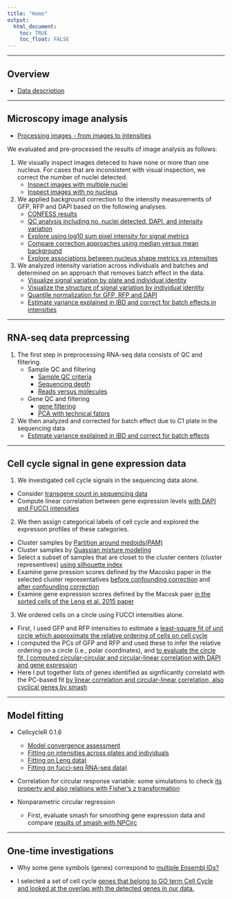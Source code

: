 ```yaml
---
title: "Home"
output: 
  html_document:
    toc: TRUE
    toc_float: FALSE
---
```


---

## Overview

* [Data description](data-overview.html)

---

## Microscopy image analysis

* [Processing images - from images to intensities](images-process.html)

We evaluated and pre-processed the results of image analysis as follows:

1. We visually inspect images deteced to have none or more than one nucleus. For cases that are inconsistent with visual inspection, we correct the number of nuclei detected.  
    * [Inspect images with multiple nuclei](images-multiple-nuclei.html)
    * [Inspect images with no nucleus](images-zero-nuclei.html)
        
2. We applied background correction to the intensity measurements of GFP, RFP and DAPI based on the following analyses.  
    * [CONFESS results](confess-prelim.html)
    * [QC analysis including no. nuclei detected, DAPI, and intensity variation](images-qc.html)
    * [Explore using log10 sum pixel intensity for signal metrics](images-qc-followup.html)
    * [Compare correction approaches using median versus mean background](images-metrics.html)
    * [Explore associations between nucleus shape metrics vs intensities](images-metrics-cell-shape.html)

3. We analyzed intensity variation across individuals and batches and determined on an approach that removes batch effect in the data.  
    * [Visualize signal variation by plate and individual identity](images-qc-labels.html)
    * [Visualize the structure of signal variation by individual identity](images-qc-variation.html)
    * [Quantile normalization for GFP, RFP and DAPI](images-normalize-quantile.html)
    * [Estimate variance explained in IBD and correct for batch effects in intensities](images-normalize-anova.html)
    
---

## RNA-seq data preprcessing

1. The first step in preprocessing RNA-seq data consists of QC and filtering. 
    * Sample QC and filtering
        * [Sample QC criteria](sampleqc.html)  
        * [Sequencing depth](totals.html)  
        * [Reads versus molecules](reads-v-molecules.html)  
    
    * Gene QC and filtering
        * [gene filtering](gene-filtering.html)
        * [PCA with technical fators](pca-tf.html)

2. We then analyzed and corrected for batch effect due to C1 plate in the sequencing data
    * [Estimate variance explained in IBD and correct for batch effects](seqdata-batch-correction.html)


---

## Cell cycle signal in gene expression data

1. We investigated cell cycle signals in the sequencing data alone.
    
  * Consider [transgene count in sequencing data](images-transgene.html)
  * Compute linear correlation between gene expression levels [with DAPI and FUCCI intensities](images-seq-correlation.html)
  
2. We then assign categorical labels of cell cycle and explored the expresson profiles of these categories. 

  * Cluster samples by [Partition around medoids(PAM)](images-pam.html)
  * Cluster samples by [Guassian mixture modeling](images-mclust.html)
  * Select a subset of samples that are closet to the cluster centers (cluster representives) [using silhouette index](images-subset-silhouette.html)
  * Examine gene pression scores defined by the Macosko paper in the selected cluster representatives [before confounding correction](images-classify-fucci.html) and [after confounding correction](images-classify-fucci-adjusted.html)
  * Examine gene expression scores defined by the Macosk paer [in the sorted cells of the Leng et al. 2015 paper](images-classify-leng.html)

3. We ordered cells on a circle using FUCCI intensities alone. 

  * First, I used GFP and RFP intensities to estimate a [least-square fit of unit circle which approximate the relative ordering of cells on cell cycle](images-circle-ordering.html)
  * I computed the PCs of GFP and RFP and used these to infer the relative ordering on a circle (i.e., polar coordinates), and [to evaluate the circle fit, I computed circular-circular and circular-linear correlation with DAPI and gene expression](images-circle-ordering-eval.html)
  * Here I put together lists of genes identified as signfiicantly correlatd with the PC-based fit [by linear correlation and circular-linear correlation, also cyclical genes by smash](images-circle-ordering-sigcorgenes.html)



---

## Model fitting

* CellcycleR 0.1.6
    * [Model convergence assessment](images-cellcycleR-convergence.html)
    * [Fitting on intensities across plates and individuals](images-cellcycleR.html)
    * [Fitting on Leng data)](cellcycler-seqdata-leng.html)
    * [Fitting on fucci-seq RNA-seq data)](cellcycler-seqdata-fucci.html)
    
* Correlation for circular response variable: some simulations to check [its property and also relations with Fisher's z transformation](circ-correlation-simulation.html)
    
* Nonparametric circular regression
    * First, evaluate smash for smoothing gene expression data and compare [results of smash with NPCirc](images-circle-ordering-npreg.html)

 
---

## One-time investigations

* Why some gene symbols (genes) correspond to [multiple Ensembl IDs?](ensembl.html)

* I selected a set of cell cycle [genes that belong to GO term Cell Cycle and looked at the overlap with the detected genes in our data.](seqdata-select-cellcyclegenes.html)


